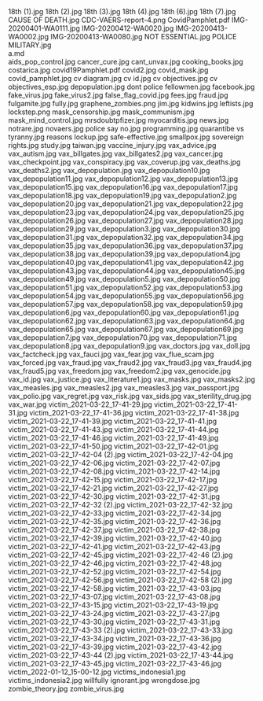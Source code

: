     
<PopImage className="float-right clear-right sm:m-1 sm:ml-4" src={JPG_18th__1__jpg} alt="18th (1).jpg">
	18th (1).jpg
</PopImage>
<PopImage className="float-left clear-left sm:m-1 sm:mr-4" src={JPG_18th__2__jpg} alt="18th (2).jpg">
	18th (2).jpg
</PopImage>
<PopImage className="float-right clear-right sm:m-1 sm:ml-4" src={JPG_18th__3__jpg} alt="18th (3).jpg">
	18th (3).jpg
</PopImage>
<PopImage className="float-left clear-left sm:m-1 sm:mr-4" src={JPG_18th__4__jpg} alt="18th (4).jpg">
	18th (4).jpg
</PopImage>
<PopImage className="float-right clear-right sm:m-1 sm:ml-4" src={JPG_18th__6__jpg} alt="18th (6).jpg">
	18th (6).jpg
</PopImage>
<PopImage className="float-left clear-left sm:m-1 sm:mr-4" src={JPG_18th__7__jpg} alt="18th (7).jpg">
	18th (7).jpg
</PopImage>
<PopImage className="float-right clear-right sm:m-1 sm:ml-4" src={JPG_CAUSE_OF_DEATH_jpg} alt="CAUSE OF DEATH.jpg">
	CAUSE OF DEATH.jpg
</PopImage>
<PopImage className="float-left clear-left sm:m-1 sm:mr-4" src={PNG_CDC_VAERS_report_4_png} alt="CDC-VAERS-report-4.png">
	CDC-VAERS-report-4.png
</PopImage>
<EmbedFile src={PDF_CovidPamphlet_pdf} className="w-full md:w-[24rem] md:h-[36rem] float-right sm:m-1 sm:ml-4">
	CovidPamphlet.pdf
</EmbedFile>
<PopImage className="float-left clear-left sm:m-1 sm:mr-4" src={JPG_IMG_20200401_WA0111_jpg} alt="IMG-20200401-WA0111.jpg">
	IMG-20200401-WA0111.jpg
</PopImage>
<PopImage className="float-right clear-right sm:m-1 sm:ml-4" src={JPG_IMG_20200412_WA0020_jpg} alt="IMG-20200412-WA0020.jpg">
	IMG-20200412-WA0020.jpg
</PopImage>
<PopImage className="float-left clear-left sm:m-1 sm:mr-4" src={JPG_IMG_20200413_WA0002_jpg} alt="IMG-20200413-WA0002.jpg">
	IMG-20200413-WA0002.jpg
</PopImage>
<PopImage className="float-right clear-right sm:m-1 sm:ml-4" src={JPG_IMG_20200413_WA0080_jpg} alt="IMG-20200413-WA0080.jpg">
	IMG-20200413-WA0080.jpg
</PopImage>
<PopImage className="float-left clear-left sm:m-1 sm:mr-4" src={JPG_NOT_ESSENTIAL_jpg} alt="NOT ESSENTIAL.jpg">
	NOT ESSENTIAL.jpg
</PopImage>
<PopImage className="float-right clear-right sm:m-1 sm:ml-4" src={JPG_POLICE_MILITARY_jpg} alt="POLICE MILITARY.jpg">
	POLICE MILITARY.jpg
</PopImage>
<div className="w-full md:max-w-[80rem] float-right italic">
	<MD_a_md />
	a.md
</div>
<PopImage className="float-left clear-left sm:m-1 sm:mr-4" src={JPG_aids_pop_control_jpg} alt="aids_pop_control.jpg">
	aids_pop_control.jpg
</PopImage>
<PopImage className="float-right clear-right sm:m-1 sm:ml-4" src={JPG_cancer_cure_jpg} alt="cancer_cure.jpg">
	cancer_cure.jpg
</PopImage>
<PopImage className="float-left clear-left sm:m-1 sm:mr-4" src={JPG_cant_unvax_jpg} alt="cant_unvax.jpg">
	cant_unvax.jpg
</PopImage>
<PopImage className="float-right clear-right sm:m-1 sm:ml-4" src={JPG_cooking_books_jpg} alt="cooking_books.jpg">
	cooking_books.jpg
</PopImage>
<PopImage className="float-left clear-left sm:m-1 sm:mr-4" src={JPG_costarica_jpg} alt="costarica.jpg">
	costarica.jpg
</PopImage>
<EmbedFile src={PDF_covid19Pamphlet_pdf} className="w-full md:w-[24rem] md:h-[36rem] float-right sm:m-1 sm:ml-4">
	covid19Pamphlet.pdf
</EmbedFile>
<PopImage className="float-left clear-left sm:m-1 sm:mr-4" src={JPG_covid2_jpg} alt="covid2.jpg">
	covid2.jpg
</PopImage>
<PopImage className="float-right clear-right sm:m-1 sm:ml-4" src={JPG_covid_mask_jpg} alt="covid_mask.jpg">
	covid_mask.jpg
</PopImage>
<PopImage className="float-left clear-left sm:m-1 sm:mr-4" src={JPG_covid_pamphlet_jpg} alt="covid_pamphlet.jpg">
	covid_pamphlet.jpg
</PopImage>
<PopImage className="float-right clear-right sm:m-1 sm:ml-4" src={JPG_cv_diagram_jpg} alt="cv diagram.jpg">
	cv diagram.jpg
</PopImage>
<PopImage className="float-left clear-left sm:m-1 sm:mr-4" src={JPG_cv_id_jpg} alt="cv id.jpg">
	cv id.jpg
</PopImage>
<PopImage className="float-right clear-right sm:m-1 sm:ml-4" src={JPG_cv_objectives_jpg} alt="cv objectives.jpg">
	cv objectives.jpg
</PopImage>
<PopImage className="float-left clear-left sm:m-1 sm:mr-4" src={JPG_cv_objectives_esp_jpg} alt="cv objectives_esp.jpg">
	cv objectives_esp.jpg
</PopImage>
<PopImage className="float-right clear-right sm:m-1 sm:ml-4" src={JPG_depopulation_jpg} alt="depopulation.jpg">
	depopulation.jpg
</PopImage>
<PopImage className="float-left clear-left sm:m-1 sm:mr-4" src={JPG_dont_police_fellowmen_jpg} alt="dont police fellowmen.jpg">
	dont police fellowmen.jpg
</PopImage>
<PopImage className="float-right clear-right sm:m-1 sm:ml-4" src={JPG_facebook_jpg} alt="facebook.jpg">
	facebook.jpg
</PopImage>
<PopImage className="float-left clear-left sm:m-1 sm:mr-4" src={JPG_fake_virus_jpg} alt="fake_virus.jpg">
	fake_virus.jpg
</PopImage>
<PopImage className="float-right clear-right sm:m-1 sm:ml-4" src={JPG_fake_virus2_jpg} alt="fake_virus2.jpg">
	fake_virus2.jpg
</PopImage>
<PopImage className="float-left clear-left sm:m-1 sm:mr-4" src={JPG_false_flag_covid_jpg} alt="false_flag_covid.jpg">
	false_flag_covid.jpg
</PopImage>
<PopImage className="float-right clear-right sm:m-1 sm:ml-4" src={JPG_fees_jpg} alt="fees.jpg">
	fees.jpg
</PopImage>
<PopImage className="float-left clear-left sm:m-1 sm:mr-4" src={JPG_fraud_jpg} alt="fraud.jpg">
	fraud.jpg
</PopImage>
<PopImage className="float-right clear-right sm:m-1 sm:ml-4" src={JPG_fulgamite_jpg} alt="fulgamite.jpg">
	fulgamite.jpg
</PopImage>
<PopImage className="float-left clear-left sm:m-1 sm:mr-4" src={JPG_fully_jpg} alt="fully.jpg">
	fully.jpg
</PopImage>
<PopImage className="float-right clear-right sm:m-1 sm:ml-4" src={PNG_graphene_zombies_png} alt="graphene_zombies.png">
	graphene_zombies.png
</PopImage>
<PopImage className="float-left clear-left sm:m-1 sm:mr-4" src={JPG_jim_jpg} alt="jim.jpg">
	jim.jpg
</PopImage>
<PopImage className="float-right clear-right sm:m-1 sm:ml-4" src={JPG_kidwins_jpg} alt="kidwins.jpg">
	kidwins.jpg
</PopImage>
<PopImage className="float-left clear-left sm:m-1 sm:mr-4" src={JPG_leftists_jpg} alt="leftists.jpg">
	leftists.jpg
</PopImage>
<PopImage className="float-right clear-right sm:m-1 sm:ml-4" src={PNG_lockstep_png} alt="lockstep.png">
	lockstep.png
</PopImage>
<PopImage className="float-left clear-left sm:m-1 sm:mr-4" src={JPG_mask_censorship_jpg} alt="mask_censorship.jpg">
	mask_censorship.jpg
</PopImage>
<PopImage className="float-right clear-right sm:m-1 sm:ml-4" src={JPG_mask_communism_jpg} alt="mask_communism.jpg">
	mask_communism.jpg
</PopImage>
<PopImage className="float-left clear-left sm:m-1 sm:mr-4" src={JPG_mask_mind_control_jpg} alt="mask_mind_control.jpg">
	mask_mind_control.jpg
</PopImage>
<PopImage className="float-right clear-right sm:m-1 sm:ml-4" src={JPG_mrsdoubtpfizer_jpg} alt="mrsdoubtpfizer.jpg">
	mrsdoubtpfizer.jpg
</PopImage>
<PopImage className="float-left clear-left sm:m-1 sm:mr-4" src={JPG_myocarditis_jpg} alt="myocarditis.jpg">
	myocarditis.jpg
</PopImage>
<PopImage className="float-right clear-right sm:m-1 sm:ml-4" src={JPG_news_jpg} alt="news.jpg">
	news.jpg
</PopImage>
<PopImage className="float-left clear-left sm:m-1 sm:mr-4" src={JPG_notrare_jpg} alt="notrare.jpg">
	notrare.jpg
</PopImage>
<PopImage className="float-right clear-right sm:m-1 sm:ml-4" src={JPG_novaers_jpg} alt="novaers.jpg">
	novaers.jpg
</PopImage>
<PopImage className="float-left clear-left sm:m-1 sm:mr-4" src={JPG_police_say_no_jpg} alt="police say no.jpg">
	police say no.jpg
</PopImage>
<PopImage className="float-right clear-right sm:m-1 sm:ml-4" src={JPG_programming_jpg} alt="programming.jpg">
	programming.jpg
</PopImage>
<PopImage className="float-left clear-left sm:m-1 sm:mr-4" src={JPG_quarantibe_vs_tyranny_jpg} alt="quarantibe vs tyranny.jpg">
	quarantibe vs tyranny.jpg
</PopImage>
<PopImage className="float-right clear-right sm:m-1 sm:ml-4" src={JPG_reasons_lockup_jpg} alt="reasons lockup.jpg">
	reasons lockup.jpg
</PopImage>
<PopImage className="float-left clear-left sm:m-1 sm:mr-4" src={JPG_safe_effective_jpg} alt="safe-effective.jpg">
	safe-effective.jpg
</PopImage>
<PopImage className="float-right clear-right sm:m-1 sm:ml-4" src={JPG_smallpox_jpg} alt="smallpox.jpg">
	smallpox.jpg
</PopImage>
<PopImage className="float-left clear-left sm:m-1 sm:mr-4" src={JPG_sovereign_rights_jpg} alt="sovereign rights.jpg">
	sovereign rights.jpg
</PopImage>
<PopImage className="float-right clear-right sm:m-1 sm:ml-4" src={JPG_study_jpg} alt="study.jpg">
	study.jpg
</PopImage>
<PopImage className="float-left clear-left sm:m-1 sm:mr-4" src={JPG_taiwan_jpg} alt="taiwan.jpg">
	taiwan.jpg
</PopImage>
<PopImage className="float-right clear-right sm:m-1 sm:ml-4" src={JPG_vaccine_injury_jpg} alt="vaccine_injury.jpg">
	vaccine_injury.jpg
</PopImage>
<PopImage className="float-left clear-left sm:m-1 sm:mr-4" src={JPG_vax_advice_jpg} alt="vax_advice.jpg">
	vax_advice.jpg
</PopImage>
<PopImage className="float-right clear-right sm:m-1 sm:ml-4" src={JPG_vax_autism_jpg} alt="vax_autism.jpg">
	vax_autism.jpg
</PopImage>
<PopImage className="float-left clear-left sm:m-1 sm:mr-4" src={JPG_vax_billgates_jpg} alt="vax_billgates.jpg">
	vax_billgates.jpg
</PopImage>
<PopImage className="float-right clear-right sm:m-1 sm:ml-4" src={JPG_vax_billgates2_jpg} alt="vax_billgates2.jpg">
	vax_billgates2.jpg
</PopImage>
<PopImage className="float-left clear-left sm:m-1 sm:mr-4" src={JPG_vax_cancer_jpg} alt="vax_cancer.jpg">
	vax_cancer.jpg
</PopImage>
<PopImage className="float-right clear-right sm:m-1 sm:ml-4" src={JPG_vax_checkpoint_jpg} alt="vax_checkpoint.jpg">
	vax_checkpoint.jpg
</PopImage>
<PopImage className="float-left clear-left sm:m-1 sm:mr-4" src={JPG_vax_conspiracy_jpg} alt="vax_conspiracy.jpg">
	vax_conspiracy.jpg
</PopImage>
<PopImage className="float-right clear-right sm:m-1 sm:ml-4" src={JPG_vax_coverup_jpg} alt="vax_coverup.jpg">
	vax_coverup.jpg
</PopImage>
<PopImage className="float-left clear-left sm:m-1 sm:mr-4" src={JPG_vax_deaths_jpg} alt="vax_deaths.jpg">
	vax_deaths.jpg
</PopImage>
<PopImage className="float-right clear-right sm:m-1 sm:ml-4" src={JPG_vax_deaths2_jpg} alt="vax_deaths2.jpg">
	vax_deaths2.jpg
</PopImage>
<PopImage className="float-left clear-left sm:m-1 sm:mr-4" src={JPG_vax_depopulation_jpg} alt="vax_depopulation.jpg">
	vax_depopulation.jpg
</PopImage>
<PopImage className="float-right clear-right sm:m-1 sm:ml-4" src={JPG_vax_depopulation10_jpg} alt="vax_depopulation10.jpg">
	vax_depopulation10.jpg
</PopImage>
<PopImage className="float-left clear-left sm:m-1 sm:mr-4" src={JPG_vax_depopulation11_jpg} alt="vax_depopulation11.jpg">
	vax_depopulation11.jpg
</PopImage>
<PopImage className="float-right clear-right sm:m-1 sm:ml-4" src={JPG_vax_depopulation12_jpg} alt="vax_depopulation12.jpg">
	vax_depopulation12.jpg
</PopImage>
<PopImage className="float-left clear-left sm:m-1 sm:mr-4" src={JPG_vax_depopulation13_jpg} alt="vax_depopulation13.jpg">
	vax_depopulation13.jpg
</PopImage>
<PopImage className="float-right clear-right sm:m-1 sm:ml-4" src={JPG_vax_depopulation15_jpg} alt="vax_depopulation15.jpg">
	vax_depopulation15.jpg
</PopImage>
<PopImage className="float-left clear-left sm:m-1 sm:mr-4" src={JPG_vax_depopulation16_jpg} alt="vax_depopulation16.jpg">
	vax_depopulation16.jpg
</PopImage>
<PopImage className="float-right clear-right sm:m-1 sm:ml-4" src={JPG_vax_depopulation17_jpg} alt="vax_depopulation17.jpg">
	vax_depopulation17.jpg
</PopImage>
<PopImage className="float-left clear-left sm:m-1 sm:mr-4" src={JPG_vax_depopulation18_jpg} alt="vax_depopulation18.jpg">
	vax_depopulation18.jpg
</PopImage>
<PopImage className="float-right clear-right sm:m-1 sm:ml-4" src={JPG_vax_depopulation19_jpg} alt="vax_depopulation19.jpg">
	vax_depopulation19.jpg
</PopImage>
<PopImage className="float-left clear-left sm:m-1 sm:mr-4" src={JPG_vax_depopulation2_jpg} alt="vax_depopulation2.jpg">
	vax_depopulation2.jpg
</PopImage>
<PopImage className="float-right clear-right sm:m-1 sm:ml-4" src={JPG_vax_depopulation20_jpg} alt="vax_depopulation20.jpg">
	vax_depopulation20.jpg
</PopImage>
<PopImage className="float-left clear-left sm:m-1 sm:mr-4" src={JPG_vax_depopulation21_jpg} alt="vax_depopulation21.jpg">
	vax_depopulation21.jpg
</PopImage>
<PopImage className="float-right clear-right sm:m-1 sm:ml-4" src={JPG_vax_depopulation22_jpg} alt="vax_depopulation22.jpg">
	vax_depopulation22.jpg
</PopImage>
<PopImage className="float-left clear-left sm:m-1 sm:mr-4" src={JPG_vax_depopulation23_jpg} alt="vax_depopulation23.jpg">
	vax_depopulation23.jpg
</PopImage>
<PopImage className="float-right clear-right sm:m-1 sm:ml-4" src={JPG_vax_depopulation24_jpg} alt="vax_depopulation24.jpg">
	vax_depopulation24.jpg
</PopImage>
<PopImage className="float-left clear-left sm:m-1 sm:mr-4" src={JPG_vax_depopulation25_jpg} alt="vax_depopulation25.jpg">
	vax_depopulation25.jpg
</PopImage>
<PopImage className="float-right clear-right sm:m-1 sm:ml-4" src={JPG_vax_depopulation26_jpg} alt="vax_depopulation26.jpg">
	vax_depopulation26.jpg
</PopImage>
<PopImage className="float-left clear-left sm:m-1 sm:mr-4" src={JPG_vax_depopulation27_jpg} alt="vax_depopulation27.jpg">
	vax_depopulation27.jpg
</PopImage>
<PopImage className="float-right clear-right sm:m-1 sm:ml-4" src={JPG_vax_depopulation28_jpg} alt="vax_depopulation28.jpg">
	vax_depopulation28.jpg
</PopImage>
<PopImage className="float-left clear-left sm:m-1 sm:mr-4" src={JPG_vax_depopulation29_jpg} alt="vax_depopulation29.jpg">
	vax_depopulation29.jpg
</PopImage>
<PopImage className="float-right clear-right sm:m-1 sm:ml-4" src={JPG_vax_depopulation3_jpg} alt="vax_depopulation3.jpg">
	vax_depopulation3.jpg
</PopImage>
<PopImage className="float-left clear-left sm:m-1 sm:mr-4" src={JPG_vax_depopulation30_jpg} alt="vax_depopulation30.jpg">
	vax_depopulation30.jpg
</PopImage>
<PopImage className="float-right clear-right sm:m-1 sm:ml-4" src={JPG_vax_depopulation31_jpg} alt="vax_depopulation31.jpg">
	vax_depopulation31.jpg
</PopImage>
<PopImage className="float-left clear-left sm:m-1 sm:mr-4" src={JPG_vax_depopulation32_jpg} alt="vax_depopulation32.jpg">
	vax_depopulation32.jpg
</PopImage>
<PopImage className="float-right clear-right sm:m-1 sm:ml-4" src={JPG_vax_depopulation34_jpg} alt="vax_depopulation34.jpg">
	vax_depopulation34.jpg
</PopImage>
<PopImage className="float-left clear-left sm:m-1 sm:mr-4" src={JPG_vax_depopulation35_jpg} alt="vax_depopulation35.jpg">
	vax_depopulation35.jpg
</PopImage>
<PopImage className="float-right clear-right sm:m-1 sm:ml-4" src={JPG_vax_depopulation36_jpg} alt="vax_depopulation36.jpg">
	vax_depopulation36.jpg
</PopImage>
<PopImage className="float-left clear-left sm:m-1 sm:mr-4" src={JPG_vax_depopulation37_jpg} alt="vax_depopulation37.jpg">
	vax_depopulation37.jpg
</PopImage>
<PopImage className="float-right clear-right sm:m-1 sm:ml-4" src={JPG_vax_depopulation38_jpg} alt="vax_depopulation38.jpg">
	vax_depopulation38.jpg
</PopImage>
<PopImage className="float-left clear-left sm:m-1 sm:mr-4" src={JPG_vax_depopulation39_jpg} alt="vax_depopulation39.jpg">
	vax_depopulation39.jpg
</PopImage>
<PopImage className="float-right clear-right sm:m-1 sm:ml-4" src={JPG_vax_depopulation4_jpg} alt="vax_depopulation4.jpg">
	vax_depopulation4.jpg
</PopImage>
<PopImage className="float-left clear-left sm:m-1 sm:mr-4" src={JPG_vax_depopulation40_jpg} alt="vax_depopulation40.jpg">
	vax_depopulation40.jpg
</PopImage>
<PopImage className="float-right clear-right sm:m-1 sm:ml-4" src={JPG_vax_depopulation41_jpg} alt="vax_depopulation41.jpg">
	vax_depopulation41.jpg
</PopImage>
<PopImage className="float-left clear-left sm:m-1 sm:mr-4" src={JPG_vax_depopulation42_jpg} alt="vax_depopulation42.jpg">
	vax_depopulation42.jpg
</PopImage>
<PopImage className="float-right clear-right sm:m-1 sm:ml-4" src={JPG_vax_depopulation43_jpg} alt="vax_depopulation43.jpg">
	vax_depopulation43.jpg
</PopImage>
<PopImage className="float-left clear-left sm:m-1 sm:mr-4" src={JPG_vax_depopulation44_jpg} alt="vax_depopulation44.jpg">
	vax_depopulation44.jpg
</PopImage>
<PopImage className="float-right clear-right sm:m-1 sm:ml-4" src={JPG_vax_depopulation45_jpg} alt="vax_depopulation45.jpg">
	vax_depopulation45.jpg
</PopImage>
<PopImage className="float-left clear-left sm:m-1 sm:mr-4" src={JPG_vax_depopulation49_jpg} alt="vax_depopulation49.jpg">
	vax_depopulation49.jpg
</PopImage>
<PopImage className="float-right clear-right sm:m-1 sm:ml-4" src={JPG_vax_depopulation5_jpg} alt="vax_depopulation5.jpg">
	vax_depopulation5.jpg
</PopImage>
<PopImage className="float-left clear-left sm:m-1 sm:mr-4" src={JPG_vax_depopulation50_jpg} alt="vax_depopulation50.jpg">
	vax_depopulation50.jpg
</PopImage>
<PopImage className="float-right clear-right sm:m-1 sm:ml-4" src={JPG_vax_depopulation51_jpg} alt="vax_depopulation51.jpg">
	vax_depopulation51.jpg
</PopImage>
<PopImage className="float-left clear-left sm:m-1 sm:mr-4" src={JPG_vax_depopulation52_jpg} alt="vax_depopulation52.jpg">
	vax_depopulation52.jpg
</PopImage>
<PopImage className="float-right clear-right sm:m-1 sm:ml-4" src={JPG_vax_depopulation53_jpg} alt="vax_depopulation53.jpg">
	vax_depopulation53.jpg
</PopImage>
<PopImage className="float-left clear-left sm:m-1 sm:mr-4" src={JPG_vax_depopulation54_jpg} alt="vax_depopulation54.jpg">
	vax_depopulation54.jpg
</PopImage>
<PopImage className="float-right clear-right sm:m-1 sm:ml-4" src={JPG_vax_depopulation55_jpg} alt="vax_depopulation55.jpg">
	vax_depopulation55.jpg
</PopImage>
<PopImage className="float-left clear-left sm:m-1 sm:mr-4" src={JPG_vax_depopulation56_jpg} alt="vax_depopulation56.jpg">
	vax_depopulation56.jpg
</PopImage>
<PopImage className="float-right clear-right sm:m-1 sm:ml-4" src={JPG_vax_depopulation57_jpg} alt="vax_depopulation57.jpg">
	vax_depopulation57.jpg
</PopImage>
<PopImage className="float-left clear-left sm:m-1 sm:mr-4" src={JPG_vax_depopulation58_jpg} alt="vax_depopulation58.jpg">
	vax_depopulation58.jpg
</PopImage>
<PopImage className="float-right clear-right sm:m-1 sm:ml-4" src={JPG_vax_depopulation59_jpg} alt="vax_depopulation59.jpg">
	vax_depopulation59.jpg
</PopImage>
<PopImage className="float-left clear-left sm:m-1 sm:mr-4" src={JPG_vax_depopulation6_jpg} alt="vax_depopulation6.jpg">
	vax_depopulation6.jpg
</PopImage>
<PopImage className="float-right clear-right sm:m-1 sm:ml-4" src={JPG_vax_depopulation60_jpg} alt="vax_depopulation60.jpg">
	vax_depopulation60.jpg
</PopImage>
<PopImage className="float-left clear-left sm:m-1 sm:mr-4" src={JPG_vax_depopulation61_jpg} alt="vax_depopulation61.jpg">
	vax_depopulation61.jpg
</PopImage>
<PopImage className="float-right clear-right sm:m-1 sm:ml-4" src={JPG_vax_depopulation62_jpg} alt="vax_depopulation62.jpg">
	vax_depopulation62.jpg
</PopImage>
<PopImage className="float-left clear-left sm:m-1 sm:mr-4" src={JPG_vax_depopulation63_jpg} alt="vax_depopulation63.jpg">
	vax_depopulation63.jpg
</PopImage>
<PopImage className="float-right clear-right sm:m-1 sm:ml-4" src={JPG_vax_depopulation64_jpg} alt="vax_depopulation64.jpg">
	vax_depopulation64.jpg
</PopImage>
<PopImage className="float-left clear-left sm:m-1 sm:mr-4" src={JPG_vax_depopulation65_jpg} alt="vax_depopulation65.jpg">
	vax_depopulation65.jpg
</PopImage>
<PopImage className="float-right clear-right sm:m-1 sm:ml-4" src={JPG_vax_depopulation67_jpg} alt="vax_depopulation67.jpg">
	vax_depopulation67.jpg
</PopImage>
<PopImage className="float-left clear-left sm:m-1 sm:mr-4" src={JPG_vax_depopulation69_jpg} alt="vax_depopulation69.jpg">
	vax_depopulation69.jpg
</PopImage>
<PopImage className="float-right clear-right sm:m-1 sm:ml-4" src={JPG_vax_depopulation7_jpg} alt="vax_depopulation7.jpg">
	vax_depopulation7.jpg
</PopImage>
<PopImage className="float-left clear-left sm:m-1 sm:mr-4" src={JPG_vax_depopulation70_jpg} alt="vax_depopulation70.jpg">
	vax_depopulation70.jpg
</PopImage>
<PopImage className="float-right clear-right sm:m-1 sm:ml-4" src={JPG_vax_depopulation71_jpg} alt="vax_depopulation71.jpg">
	vax_depopulation71.jpg
</PopImage>
<PopImage className="float-left clear-left sm:m-1 sm:mr-4" src={JPG_vax_depopulation8_jpg} alt="vax_depopulation8.jpg">
	vax_depopulation8.jpg
</PopImage>
<PopImage className="float-right clear-right sm:m-1 sm:ml-4" src={JPG_vax_depopulation9_jpg} alt="vax_depopulation9.jpg">
	vax_depopulation9.jpg
</PopImage>
<PopImage className="float-left clear-left sm:m-1 sm:mr-4" src={JPG_vax_doctors_jpg} alt="vax_doctors.jpg">
	vax_doctors.jpg
</PopImage>
<PopImage className="float-right clear-right sm:m-1 sm:ml-4" src={JPG_vax_doll_jpg} alt="vax_doll.jpg">
	vax_doll.jpg
</PopImage>
<PopImage className="float-left clear-left sm:m-1 sm:mr-4" src={JPG_vax_factcheck_jpg} alt="vax_factcheck.jpg">
	vax_factcheck.jpg
</PopImage>
<PopImage className="float-right clear-right sm:m-1 sm:ml-4" src={JPG_vax_fauci_jpg} alt="vax_fauci.jpg">
	vax_fauci.jpg
</PopImage>
<PopImage className="float-left clear-left sm:m-1 sm:mr-4" src={JPG_vax_fear_jpg} alt="vax_fear.jpg">
	vax_fear.jpg
</PopImage>
<PopImage className="float-right clear-right sm:m-1 sm:ml-4" src={JPG_vax_flue_scam_jpg} alt="vax_flue_scam.jpg">
	vax_flue_scam.jpg
</PopImage>
<PopImage className="float-left clear-left sm:m-1 sm:mr-4" src={JPG_vax_forced_jpg} alt="vax_forced.jpg">
	vax_forced.jpg
</PopImage>
<PopImage className="float-right clear-right sm:m-1 sm:ml-4" src={JPG_vax_fraud_jpg} alt="vax_fraud.jpg">
	vax_fraud.jpg
</PopImage>
<PopImage className="float-left clear-left sm:m-1 sm:mr-4" src={JPG_vax_fraud2_jpg} alt="vax_fraud2.jpg">
	vax_fraud2.jpg
</PopImage>
<PopImage className="float-right clear-right sm:m-1 sm:ml-4" src={JPG_vax_fraud3_jpg} alt="vax_fraud3.jpg">
	vax_fraud3.jpg
</PopImage>
<PopImage className="float-left clear-left sm:m-1 sm:mr-4" src={JPG_vax_fraud4_jpg} alt="vax_fraud4.jpg">
	vax_fraud4.jpg
</PopImage>
<PopImage className="float-right clear-right sm:m-1 sm:ml-4" src={JPG_vax_fraud5_jpg} alt="vax_fraud5.jpg">
	vax_fraud5.jpg
</PopImage>
<PopImage className="float-left clear-left sm:m-1 sm:mr-4" src={JPG_vax_freedom_jpg} alt="vax_freedom.jpg">
	vax_freedom.jpg
</PopImage>
<PopImage className="float-right clear-right sm:m-1 sm:ml-4" src={JPG_vax_freedom2_jpg} alt="vax_freedom2.jpg">
	vax_freedom2.jpg
</PopImage>
<PopImage className="float-left clear-left sm:m-1 sm:mr-4" src={JPG_vax_genocide_jpg} alt="vax_genocide.jpg">
	vax_genocide.jpg
</PopImage>
<PopImage className="float-right clear-right sm:m-1 sm:ml-4" src={JPG_vax_id_jpg} alt="vax_id.jpg">
	vax_id.jpg
</PopImage>
<PopImage className="float-left clear-left sm:m-1 sm:mr-4" src={JPG_vax_justice_jpg} alt="vax_justice.jpg">
	vax_justice.jpg
</PopImage>
<PopImage className="float-right clear-right sm:m-1 sm:ml-4" src={JPG_vax_literature1_jpg} alt="vax_literature1.jpg">
	vax_literature1.jpg
</PopImage>
<PopImage className="float-left clear-left sm:m-1 sm:mr-4" src={JPG_vax_masks_jpg} alt="vax_masks.jpg">
	vax_masks.jpg
</PopImage>
<PopImage className="float-right clear-right sm:m-1 sm:ml-4" src={JPG_vax_masks2_jpg} alt="vax_masks2.jpg">
	vax_masks2.jpg
</PopImage>
<PopImage className="float-left clear-left sm:m-1 sm:mr-4" src={JPG_vax_measles_jpg} alt="vax_measles.jpg">
	vax_measles.jpg
</PopImage>
<PopImage className="float-right clear-right sm:m-1 sm:ml-4" src={JPG_vax_measles2_jpg} alt="vax_measles2.jpg">
	vax_measles2.jpg
</PopImage>
<PopImage className="float-left clear-left sm:m-1 sm:mr-4" src={JPG_vax_measles3_jpg} alt="vax_measles3.jpg">
	vax_measles3.jpg
</PopImage>
<PopImage className="float-right clear-right sm:m-1 sm:ml-4" src={JPG_vax_passport_jpg} alt="vax_passport.jpg">
	vax_passport.jpg
</PopImage>
<PopImage className="float-left clear-left sm:m-1 sm:mr-4" src={JPG_vax_polio_jpg} alt="vax_polio.jpg">
	vax_polio.jpg
</PopImage>
<PopImage className="float-right clear-right sm:m-1 sm:ml-4" src={JPG_vax_regret_jpg} alt="vax_regret.jpg">
	vax_regret.jpg
</PopImage>
<PopImage className="float-left clear-left sm:m-1 sm:mr-4" src={JPG_vax_risk_jpg} alt="vax_risk.jpg">
	vax_risk.jpg
</PopImage>
<PopImage className="float-right clear-right sm:m-1 sm:ml-4" src={JPG_vax_sids_jpg} alt="vax_sids.jpg">
	vax_sids.jpg
</PopImage>
<PopImage className="float-left clear-left sm:m-1 sm:mr-4" src={JPG_vax_sterility_drug_jpg} alt="vax_sterility_drug.jpg">
	vax_sterility_drug.jpg
</PopImage>
<PopImage className="float-right clear-right sm:m-1 sm:ml-4" src={JPG_vax_war_jpg} alt="vax_war.jpg">
	vax_war.jpg
</PopImage>
<PopImage className="float-left clear-left sm:m-1 sm:mr-4" src={JPG_victim_2021_03_22_17_41_29_jpg} alt="victim_2021-03-22_17-41-29.jpg">
	victim_2021-03-22_17-41-29.jpg
</PopImage>
<PopImage className="float-right clear-right sm:m-1 sm:ml-4" src={JPG_victim_2021_03_22_17_41_31_jpg} alt="victim_2021-03-22_17-41-31.jpg">
	victim_2021-03-22_17-41-31.jpg
</PopImage>
<PopImage className="float-left clear-left sm:m-1 sm:mr-4" src={JPG_victim_2021_03_22_17_41_36_jpg} alt="victim_2021-03-22_17-41-36.jpg">
	victim_2021-03-22_17-41-36.jpg
</PopImage>
<PopImage className="float-right clear-right sm:m-1 sm:ml-4" src={JPG_victim_2021_03_22_17_41_38_jpg} alt="victim_2021-03-22_17-41-38.jpg">
	victim_2021-03-22_17-41-38.jpg
</PopImage>
<PopImage className="float-left clear-left sm:m-1 sm:mr-4" src={JPG_victim_2021_03_22_17_41_39_jpg} alt="victim_2021-03-22_17-41-39.jpg">
	victim_2021-03-22_17-41-39.jpg
</PopImage>
<PopImage className="float-right clear-right sm:m-1 sm:ml-4" src={JPG_victim_2021_03_22_17_41_41_jpg} alt="victim_2021-03-22_17-41-41.jpg">
	victim_2021-03-22_17-41-41.jpg
</PopImage>
<PopImage className="float-left clear-left sm:m-1 sm:mr-4" src={JPG_victim_2021_03_22_17_41_43_jpg} alt="victim_2021-03-22_17-41-43.jpg">
	victim_2021-03-22_17-41-43.jpg
</PopImage>
<PopImage className="float-right clear-right sm:m-1 sm:ml-4" src={JPG_victim_2021_03_22_17_41_44_jpg} alt="victim_2021-03-22_17-41-44.jpg">
	victim_2021-03-22_17-41-44.jpg
</PopImage>
<PopImage className="float-left clear-left sm:m-1 sm:mr-4" src={JPG_victim_2021_03_22_17_41_46_jpg} alt="victim_2021-03-22_17-41-46.jpg">
	victim_2021-03-22_17-41-46.jpg
</PopImage>
<PopImage className="float-right clear-right sm:m-1 sm:ml-4" src={JPG_victim_2021_03_22_17_41_49_jpg} alt="victim_2021-03-22_17-41-49.jpg">
	victim_2021-03-22_17-41-49.jpg
</PopImage>
<PopImage className="float-left clear-left sm:m-1 sm:mr-4" src={JPG_victim_2021_03_22_17_41_50_jpg} alt="victim_2021-03-22_17-41-50.jpg">
	victim_2021-03-22_17-41-50.jpg
</PopImage>
<PopImage className="float-right clear-right sm:m-1 sm:ml-4" src={JPG_victim_2021_03_22_17_42_01_jpg} alt="victim_2021-03-22_17-42-01.jpg">
	victim_2021-03-22_17-42-01.jpg
</PopImage>
<PopImage className="float-left clear-left sm:m-1 sm:mr-4" src={JPG_victim_2021_03_22_17_42_04__2__jpg} alt="victim_2021-03-22_17-42-04 (2).jpg">
	victim_2021-03-22_17-42-04 (2).jpg
</PopImage>
<PopImage className="float-right clear-right sm:m-1 sm:ml-4" src={JPG_victim_2021_03_22_17_42_04_jpg} alt="victim_2021-03-22_17-42-04.jpg">
	victim_2021-03-22_17-42-04.jpg
</PopImage>
<PopImage className="float-left clear-left sm:m-1 sm:mr-4" src={JPG_victim_2021_03_22_17_42_06_jpg} alt="victim_2021-03-22_17-42-06.jpg">
	victim_2021-03-22_17-42-06.jpg
</PopImage>
<PopImage className="float-right clear-right sm:m-1 sm:ml-4" src={JPG_victim_2021_03_22_17_42_07_jpg} alt="victim_2021-03-22_17-42-07.jpg">
	victim_2021-03-22_17-42-07.jpg
</PopImage>
<PopImage className="float-left clear-left sm:m-1 sm:mr-4" src={JPG_victim_2021_03_22_17_42_08_jpg} alt="victim_2021-03-22_17-42-08.jpg">
	victim_2021-03-22_17-42-08.jpg
</PopImage>
<PopImage className="float-right clear-right sm:m-1 sm:ml-4" src={JPG_victim_2021_03_22_17_42_14_jpg} alt="victim_2021-03-22_17-42-14.jpg">
	victim_2021-03-22_17-42-14.jpg
</PopImage>
<PopImage className="float-left clear-left sm:m-1 sm:mr-4" src={JPG_victim_2021_03_22_17_42_15_jpg} alt="victim_2021-03-22_17-42-15.jpg">
	victim_2021-03-22_17-42-15.jpg
</PopImage>
<PopImage className="float-right clear-right sm:m-1 sm:ml-4" src={JPG_victim_2021_03_22_17_42_17_jpg} alt="victim_2021-03-22_17-42-17.jpg">
	victim_2021-03-22_17-42-17.jpg
</PopImage>
<PopImage className="float-left clear-left sm:m-1 sm:mr-4" src={JPG_victim_2021_03_22_17_42_21_jpg} alt="victim_2021-03-22_17-42-21.jpg">
	victim_2021-03-22_17-42-21.jpg
</PopImage>
<PopImage className="float-right clear-right sm:m-1 sm:ml-4" src={JPG_victim_2021_03_22_17_42_27_jpg} alt="victim_2021-03-22_17-42-27.jpg">
	victim_2021-03-22_17-42-27.jpg
</PopImage>
<PopImage className="float-left clear-left sm:m-1 sm:mr-4" src={JPG_victim_2021_03_22_17_42_30_jpg} alt="victim_2021-03-22_17-42-30.jpg">
	victim_2021-03-22_17-42-30.jpg
</PopImage>
<PopImage className="float-right clear-right sm:m-1 sm:ml-4" src={JPG_victim_2021_03_22_17_42_31_jpg} alt="victim_2021-03-22_17-42-31.jpg">
	victim_2021-03-22_17-42-31.jpg
</PopImage>
<PopImage className="float-left clear-left sm:m-1 sm:mr-4" src={JPG_victim_2021_03_22_17_42_32__2__jpg} alt="victim_2021-03-22_17-42-32 (2).jpg">
	victim_2021-03-22_17-42-32 (2).jpg
</PopImage>
<PopImage className="float-right clear-right sm:m-1 sm:ml-4" src={JPG_victim_2021_03_22_17_42_32_jpg} alt="victim_2021-03-22_17-42-32.jpg">
	victim_2021-03-22_17-42-32.jpg
</PopImage>
<PopImage className="float-left clear-left sm:m-1 sm:mr-4" src={JPG_victim_2021_03_22_17_42_33_jpg} alt="victim_2021-03-22_17-42-33.jpg">
	victim_2021-03-22_17-42-33.jpg
</PopImage>
<PopImage className="float-right clear-right sm:m-1 sm:ml-4" src={JPG_victim_2021_03_22_17_42_34_jpg} alt="victim_2021-03-22_17-42-34.jpg">
	victim_2021-03-22_17-42-34.jpg
</PopImage>
<PopImage className="float-left clear-left sm:m-1 sm:mr-4" src={JPG_victim_2021_03_22_17_42_35_jpg} alt="victim_2021-03-22_17-42-35.jpg">
	victim_2021-03-22_17-42-35.jpg
</PopImage>
<PopImage className="float-right clear-right sm:m-1 sm:ml-4" src={JPG_victim_2021_03_22_17_42_36_jpg} alt="victim_2021-03-22_17-42-36.jpg">
	victim_2021-03-22_17-42-36.jpg
</PopImage>
<PopImage className="float-left clear-left sm:m-1 sm:mr-4" src={JPG_victim_2021_03_22_17_42_37_jpg} alt="victim_2021-03-22_17-42-37.jpg">
	victim_2021-03-22_17-42-37.jpg
</PopImage>
<PopImage className="float-right clear-right sm:m-1 sm:ml-4" src={JPG_victim_2021_03_22_17_42_38_jpg} alt="victim_2021-03-22_17-42-38.jpg">
	victim_2021-03-22_17-42-38.jpg
</PopImage>
<PopImage className="float-left clear-left sm:m-1 sm:mr-4" src={JPG_victim_2021_03_22_17_42_39_jpg} alt="victim_2021-03-22_17-42-39.jpg">
	victim_2021-03-22_17-42-39.jpg
</PopImage>
<PopImage className="float-right clear-right sm:m-1 sm:ml-4" src={JPG_victim_2021_03_22_17_42_40_jpg} alt="victim_2021-03-22_17-42-40.jpg">
	victim_2021-03-22_17-42-40.jpg
</PopImage>
<PopImage className="float-left clear-left sm:m-1 sm:mr-4" src={JPG_victim_2021_03_22_17_42_41_jpg} alt="victim_2021-03-22_17-42-41.jpg">
	victim_2021-03-22_17-42-41.jpg
</PopImage>
<PopImage className="float-right clear-right sm:m-1 sm:ml-4" src={JPG_victim_2021_03_22_17_42_43_jpg} alt="victim_2021-03-22_17-42-43.jpg">
	victim_2021-03-22_17-42-43.jpg
</PopImage>
<PopImage className="float-left clear-left sm:m-1 sm:mr-4" src={JPG_victim_2021_03_22_17_42_45_jpg} alt="victim_2021-03-22_17-42-45.jpg">
	victim_2021-03-22_17-42-45.jpg
</PopImage>
<PopImage className="float-right clear-right sm:m-1 sm:ml-4" src={JPG_victim_2021_03_22_17_42_46__2__jpg} alt="victim_2021-03-22_17-42-46 (2).jpg">
	victim_2021-03-22_17-42-46 (2).jpg
</PopImage>
<PopImage className="float-left clear-left sm:m-1 sm:mr-4" src={JPG_victim_2021_03_22_17_42_46_jpg} alt="victim_2021-03-22_17-42-46.jpg">
	victim_2021-03-22_17-42-46.jpg
</PopImage>
<PopImage className="float-right clear-right sm:m-1 sm:ml-4" src={JPG_victim_2021_03_22_17_42_48_jpg} alt="victim_2021-03-22_17-42-48.jpg">
	victim_2021-03-22_17-42-48.jpg
</PopImage>
<PopImage className="float-left clear-left sm:m-1 sm:mr-4" src={JPG_victim_2021_03_22_17_42_52_jpg} alt="victim_2021-03-22_17-42-52.jpg">
	victim_2021-03-22_17-42-52.jpg
</PopImage>
<PopImage className="float-right clear-right sm:m-1 sm:ml-4" src={JPG_victim_2021_03_22_17_42_54_jpg} alt="victim_2021-03-22_17-42-54.jpg">
	victim_2021-03-22_17-42-54.jpg
</PopImage>
<PopImage className="float-left clear-left sm:m-1 sm:mr-4" src={JPG_victim_2021_03_22_17_42_56_jpg} alt="victim_2021-03-22_17-42-56.jpg">
	victim_2021-03-22_17-42-56.jpg
</PopImage>
<PopImage className="float-right clear-right sm:m-1 sm:ml-4" src={JPG_victim_2021_03_22_17_42_58__2__jpg} alt="victim_2021-03-22_17-42-58 (2).jpg">
	victim_2021-03-22_17-42-58 (2).jpg
</PopImage>
<PopImage className="float-left clear-left sm:m-1 sm:mr-4" src={JPG_victim_2021_03_22_17_42_58_jpg} alt="victim_2021-03-22_17-42-58.jpg">
	victim_2021-03-22_17-42-58.jpg
</PopImage>
<PopImage className="float-right clear-right sm:m-1 sm:ml-4" src={JPG_victim_2021_03_22_17_43_03_jpg} alt="victim_2021-03-22_17-43-03.jpg">
	victim_2021-03-22_17-43-03.jpg
</PopImage>
<PopImage className="float-left clear-left sm:m-1 sm:mr-4" src={JPG_victim_2021_03_22_17_43_07_jpg} alt="victim_2021-03-22_17-43-07.jpg">
	victim_2021-03-22_17-43-07.jpg
</PopImage>
<PopImage className="float-right clear-right sm:m-1 sm:ml-4" src={JPG_victim_2021_03_22_17_43_08_jpg} alt="victim_2021-03-22_17-43-08.jpg">
	victim_2021-03-22_17-43-08.jpg
</PopImage>
<PopImage className="float-left clear-left sm:m-1 sm:mr-4" src={JPG_victim_2021_03_22_17_43_15_jpg} alt="victim_2021-03-22_17-43-15.jpg">
	victim_2021-03-22_17-43-15.jpg
</PopImage>
<PopImage className="float-right clear-right sm:m-1 sm:ml-4" src={JPG_victim_2021_03_22_17_43_19_jpg} alt="victim_2021-03-22_17-43-19.jpg">
	victim_2021-03-22_17-43-19.jpg
</PopImage>
<PopImage className="float-left clear-left sm:m-1 sm:mr-4" src={JPG_victim_2021_03_22_17_43_24_jpg} alt="victim_2021-03-22_17-43-24.jpg">
	victim_2021-03-22_17-43-24.jpg
</PopImage>
<PopImage className="float-right clear-right sm:m-1 sm:ml-4" src={JPG_victim_2021_03_22_17_43_27_jpg} alt="victim_2021-03-22_17-43-27.jpg">
	victim_2021-03-22_17-43-27.jpg
</PopImage>
<PopImage className="float-left clear-left sm:m-1 sm:mr-4" src={JPG_victim_2021_03_22_17_43_30_jpg} alt="victim_2021-03-22_17-43-30.jpg">
	victim_2021-03-22_17-43-30.jpg
</PopImage>
<PopImage className="float-right clear-right sm:m-1 sm:ml-4" src={JPG_victim_2021_03_22_17_43_31_jpg} alt="victim_2021-03-22_17-43-31.jpg">
	victim_2021-03-22_17-43-31.jpg
</PopImage>
<PopImage className="float-left clear-left sm:m-1 sm:mr-4" src={JPG_victim_2021_03_22_17_43_33__2__jpg} alt="victim_2021-03-22_17-43-33 (2).jpg">
	victim_2021-03-22_17-43-33 (2).jpg
</PopImage>
<PopImage className="float-right clear-right sm:m-1 sm:ml-4" src={JPG_victim_2021_03_22_17_43_33_jpg} alt="victim_2021-03-22_17-43-33.jpg">
	victim_2021-03-22_17-43-33.jpg
</PopImage>
<PopImage className="float-left clear-left sm:m-1 sm:mr-4" src={JPG_victim_2021_03_22_17_43_34_jpg} alt="victim_2021-03-22_17-43-34.jpg">
	victim_2021-03-22_17-43-34.jpg
</PopImage>
<PopImage className="float-right clear-right sm:m-1 sm:ml-4" src={JPG_victim_2021_03_22_17_43_36_jpg} alt="victim_2021-03-22_17-43-36.jpg">
	victim_2021-03-22_17-43-36.jpg
</PopImage>
<PopImage className="float-left clear-left sm:m-1 sm:mr-4" src={JPG_victim_2021_03_22_17_43_39_jpg} alt="victim_2021-03-22_17-43-39.jpg">
	victim_2021-03-22_17-43-39.jpg
</PopImage>
<PopImage className="float-right clear-right sm:m-1 sm:ml-4" src={JPG_victim_2021_03_22_17_43_42_jpg} alt="victim_2021-03-22_17-43-42.jpg">
	victim_2021-03-22_17-43-42.jpg
</PopImage>
<PopImage className="float-left clear-left sm:m-1 sm:mr-4" src={JPG_victim_2021_03_22_17_43_44__2__jpg} alt="victim_2021-03-22_17-43-44 (2).jpg">
	victim_2021-03-22_17-43-44 (2).jpg
</PopImage>
<PopImage className="float-right clear-right sm:m-1 sm:ml-4" src={JPG_victim_2021_03_22_17_43_44_jpg} alt="victim_2021-03-22_17-43-44.jpg">
	victim_2021-03-22_17-43-44.jpg
</PopImage>
<PopImage className="float-left clear-left sm:m-1 sm:mr-4" src={JPG_victim_2021_03_22_17_43_45_jpg} alt="victim_2021-03-22_17-43-45.jpg">
	victim_2021-03-22_17-43-45.jpg
</PopImage>
<PopImage className="float-right clear-right sm:m-1 sm:ml-4" src={JPG_victim_2021_03_22_17_43_46_jpg} alt="victim_2021-03-22_17-43-46.jpg">
	victim_2021-03-22_17-43-46.jpg
</PopImage>
<PopImage className="float-left clear-left sm:m-1 sm:mr-4" src={JPG_victim_2022_01_12_15_00_12_jpg} alt="victim_2022-01-12_15-00-12.jpg">
	victim_2022-01-12_15-00-12.jpg
</PopImage>
<PopImage className="float-right clear-right sm:m-1 sm:ml-4" src={JPG_victims_indonesia1_jpg} alt="victims_indonesia1.jpg">
	victims_indonesia1.jpg
</PopImage>
<PopImage className="float-left clear-left sm:m-1 sm:mr-4" src={JPG_victims_indonesia2_jpg} alt="victims_indonesia2.jpg">
	victims_indonesia2.jpg
</PopImage>
<PopImage className="float-right clear-right sm:m-1 sm:ml-4" src={JPG_willfully_ignorant_jpg} alt="willfully ignorant.jpg">
	willfully ignorant.jpg
</PopImage>
<PopImage className="float-left clear-left sm:m-1 sm:mr-4" src={JPG_wrongdose_jpg} alt="wrongdose.jpg">
	wrongdose.jpg
</PopImage>
<PopImage className="float-right clear-right sm:m-1 sm:ml-4" src={JPG_zombie_theory_jpg} alt="zombie_theory.jpg">
	zombie_theory.jpg
</PopImage>
<PopImage className="float-left clear-left sm:m-1 sm:mr-4" src={JPG_zombie_virus_jpg} alt="zombie_virus.jpg">
	zombie_virus.jpg
</PopImage>
